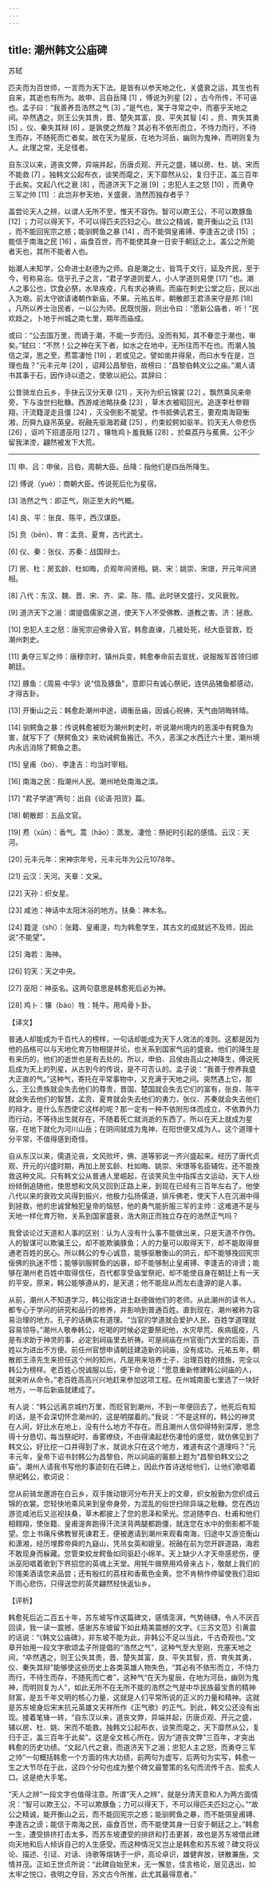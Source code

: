 ```yaml
---
---
---
```

title: 潮州韩文公庙碑
---




苏轼

匹夫而为百世师，一言而为天下法。是皆有以参天地之化，关盛衰之运，其生也有自来，其逝也有所为。故申、吕自岳降 [1] ，傅说为列星 [2] ，古今所传，不可诬也。孟子曰：“我善养吾浩然之气 [3] 。”是气也，寓于寻常之中，而塞乎天地之间。卒然遇之，则王公失其贵，晋、楚失其富，良、平失其智 [4] ，贲、育失其勇 [5] ，仪、秦失其辩 [6] 。是孰使之然哉？其必有不依形而立，不恃力而行，不待生而存，不随死而亡者矣。故在天为星辰，在地为河岳，幽则为鬼神，而明则复为人。此理之常，无足怪者。

自东汉以来，道丧文弊，异端并起，历唐贞观、开元之盛，辅以房、杜、姚、宋而不能救 [7] 。独韩文公起布衣，谈笑而麾之，天下靡然从公，复归于正，盖三百年于此矣。文起八代之衰 [8] ，而道济天下之溺 [9] ；忠犯人主之怒 [10] ，而勇夺三军之帅 [11] ：此岂非参天地，关盛衰，浩然而独存者乎？

盖尝论天人之辨，以谓人无所不至，惟天不容伪。智可以欺王公，不可以欺豚鱼 [12] ；力可以得天下，不可以得匹夫匹妇之心。故公之精诚，能开衡山之云 [13] ，而不能回宪宗之惑；能驯鳄鱼之暴 [14] ，而不能弭皇甫镈、李逢吉之谤 [15] ；能信于南海之民 [16] ，庙食百世，而不能使其身一日安于朝廷之上。盖公之所能者天也，其所不能者人也。

始潮人未知学，公命进士赵德为之师。自是潮之士，皆笃于文行，延及齐民，至于今，号称易治。信乎孔子之言，“君子学道则爱人，小人学道则易使 [17] ”也。潮人之事公也，饮食必祭，水旱疾疫，凡有求必祷焉。而庙在刺史公堂之后，民以出入为艰。前太守欲请诸朝作新庙，不果。元祐五年，朝散郎王君涤来守是邦 [18] 。凡所以养士治民者，一以公为师。民既悦服，则出令曰：“愿新公庙者，听！”民欢趋之，卜地于州城之南七里，期年而庙成。

或曰：“公去国万里，而谪于潮，不能一岁而归。没而有知，其不眷恋于潮也，审矣。”轼曰：“不然！公之神在天下者，如水之在地中，无所往而不在也。而潮人独信之深，思之至，焄蒿凄怆 [19] ，若或见之。譬如凿井得泉，而曰水专在是，岂理也哉？”元丰元年 [20] ，诏拜公昌黎伯，故榜曰：“昌黎伯韩文公之庙。”潮人请书其事于石，因作诗以遗之，使歌以祀公。其辞曰：

公昔骑龙白云乡，手抉云汉分天章 [21] ，天孙为织云锦裳 [22] 。飘然乘风来帝旁，下与浊世扫秕糠。西游咸池略扶桑 [23] ，草木衣被昭回光。追逐李杜参翱翔，汗流籍湜走且僵 [24] ，灭没倒影不能望。作书抵佛讥君王，要观南海窥衡湘，历舜九嶷吊英皇。祝融先驱海若藏 [25] ，约束蛟鳄如驱羊。钧天无人帝悲伤 [26] ，讴吟下招遣巫阳 [27] 。犦牲鸡卜羞我觞 [28] ，於粲荔丹与蕉黄。公不少留我涕滂，翩然被发下大荒。



* * *



[1] 申、吕：申侯，吕伯，周朝大臣。岳降：指他们是四岳所降生。

[2] 傅说（yuè）：商朝大臣。传说死后化为星宿。

[3] 浩然之气：即正气，刚正至大的气概。

[4] 良、平：张良、陈平，西汉谋臣。

[5] 贲（bēn）、育：孟贲、夏育，古代武士。

[6] 仪、秦：张仪、苏秦：战国辩士。

[7] 房、杜：房玄龄、杜如晦，贞观年间贤相。姚、宋：姚崇、宋璟，开元年间贤相。

[8] 八代：东汉、魏、晋、宋、齐、梁、陈、隋。此时骈文盛行，文风衰败。

[9] 道济天下之溺：谓提倡儒家之道，使天下人不受佛教、道教之害。济：拯救。

[10] 忠犯人主之怒：唐宪宗迎佛骨入官，韩愈直谏，几被处死，经大臣营救，贬潮州刺史。

[11] 勇夺三军之帅：唐穆宗时，镇州兵变，韩愈奉命前去宣抚，说服叛军首领归顺朝廷。

[12] 豚鱼：《周易·中孚》说“信及豚鱼”，意即只有诚心祭祀，连供品猪鱼都感动，才得吉卦。

[13] 开衡山之云：韩愈赴潮州中途，谒衡岳庙，因诚心祝祷，天气由阴晦转晴。

[14] 驯鳄鱼之暴：传说韩愈被贬为潮州刺史时，听说潮州境内的恶溪中有鳄鱼为害，就写下了《祭鳄鱼文》来劝诫鳄鱼搬迁。不久，恶溪之水西迁六十里，潮州境内永远消除了鳄鱼之患。

[15] 皇甫（bó）、李逢吉：均当时宰相。

[16] 南海之民：指潮州人民。潮州地处南海之滨。

[17] “君子学道”两句：出自《论语·阳货》篇。

[18] 朝散郎：五品文官。

[19] 焄（xūn）：香气。蒿（hāo）：蒸发。凄怆：祭祀时引起的感情。云汉：天河。

[20] 元丰元年：宋神宗年号，元丰元年为公元1078年。

[21] 云汉：天河。天章：文采。

[22] 天孙：织女星。

[23] 咸池：神话中太阳沐浴的地方。扶桑：神木名。

[24] 籍湜（shí）：张籍、皇甫湜，均为韩愈学生，其古文的成就远不及师，因此说“不能望”。

[25] 海若：海神。

[26] 钧天：天之中央。

[27] 巫阳：神巫名。这两句意思是韩愈死后必为神。

[28] 鸡卜：犦（bào）牲：牦牛。用鸡骨卜卦。

【译文】

普通人却能成为千百代人的榜样，一句话却能成为天下人效法的准则。这都是因为他的品格可以与天地化育万物相提并论，也关系到国家气运的盛衰。他们的降生是有来历的，他们的逝世也是有去处的。所以，申伯、吕侯由高山之神降生，傅说死后成为天上的列星，从古到今的传说，是不可否认的。孟子说：“我善于修养我盛大正直的气。”这种气，寄托在平常事物中，又充满于天地之间。突然遇上它，那么，王公贵族就会失去他们的尊贵，晋国、楚国就会失去它们的富有，张良、陈平就会失去他们的智慧，孟贲、夏育就会失去他们的勇力，张仪、苏秦就会失去他们的辩才。是什么东西使它这样的呢？那一定有一种不依附形体而成立，不依靠外力而行动，不等待出生就存在，不随着死亡就消逝的东西了。所以在天上就成为星宿，在地下就化为河川山岳；在阴间就成为鬼神，在阳世便又成为人。这个道理十分平常，不值得感到奇怪。

自从东汉以来，儒道沦丧，文风败坏，佛、道等邪说一齐兴盛起来。经历了唐代贞观、开元的兴盛时期，再加上房玄龄、杜如晦、姚崇、宋璟等名臣辅佐，还不能挽救这种文风。只有韩文公从普通人里崛起，在谈笑风生中指挥古文运动，天下人纷纷倾倒追随他，使思想和文风又回到正路上来，到现在已经有三百年左右了。他使八代以来的衰败文风得到振兴，他极力弘扬儒道，排斥佛老，使天下人在沉溺中得到拯救，他的忠诚曾触犯皇帝的恼怒，他的勇气能折服三军的主帅：这难道不是与天地一样化育万物，关系到国家盛衰，浩大刚正而独立存在的浩然正气吗？

我曾谈论过天道和人事的区别：认为人没有什么事不能做出来，只是天道不作伪。人的智谋可以欺骗王公，却不能欺骗豚鱼；人的力量可以取得天下，却不能取得普通老百姓的民心。所以韩公的专心诚意，能够驱散衡山的阴云，却不能够挽回宪宗佞佛的执迷不悟；能够驯服鳄鱼的凶暴，却不能够制止皇甫镈、李逢吉的诽谤；能够在潮州老百姓中取得信任，百代都享受庙堂祭祀，却不能使自身在朝廷上有一天的平安。原来，韩公能够遵从的，是天道；他不能屈从而左右逢源的是人事。

从前，潮州人不知道学习，韩公指定进士赵德做他们的老师。从此潮州的读书人，都专心于学问的研究和品行的修养，并影响到普通百姓。直到现在，潮州被称为容易治理的地方。孔子的话确实有道理。“当官的学道就会爱护人民，百姓学道理就容易领导。”潮州人敬奉韩公，吃喝的时候必定要祭祀他，水灾旱荒、疾病瘟疫，凡是有求助于神灵的事，必定到祠庙里去祈祷。可是祠庙在州官衙门大堂的后面，百姓以为进出不方便。前任州官想申请朝廷建造新的祠庙，没有成功。元祐五年，朝散郎王涤先生来担任这个州的知州，凡是用来培养士子，治理百姓的措施，完全以韩公为榜样。老百姓心悦诚服以后，便下命令说：“愿意重新修建韩公祠庙的人，就来听从命令。”老百姓高高兴兴地赶来参加这项工程。在州城南面七里选了一块好地方，一年后新庙就建成了。

有人说：“韩公远离京城约万里，而贬官到潮州，不到一年便回去了，他死后有知的话，是不会深切怀念潮州的，这是明摆着的。”我说：“不是这样的，韩公的神灵在人间，好比水在地上，没有什么地方不存在。而且潮州人信仰得特别深厚，思念得十分恳切，每当祭祀时，香雾缭绕，不由得涌起悲伤凄怆的感觉，就仿佛见到了韩文公，好比挖一口井得到了水，就说水只在这个地方，难道有这个道理吗？”元丰元年，皇帝下诏书封韩公为昌黎伯，所以祠庙的匾额上题为“昌黎伯韩文公之庙”。潮州人请我书写他的事迹刻在石碑上，因此作首诗送给他们，让他们歌唱着祭祀韩公，歌词说：

您从前骑龙邀游在白云乡，双手拨动银河分布开天上的文章，织女殷勤为您织成云锦的衣裳。您轻快地乘风来到皇帝身旁，为混乱的俗世扫除异端之秕糠。您在西边游览咸池后又巡视扶桑，草木都披上了您的恩泽和荣光。您追随李白、杜甫和他们相翱翔，使张籍、皇甫湜奔跑得汗流浃背两腿都跑僵，就连您在水中的倒影都不能望。您上书痛斥佛教冒死谏君王，便被邀请到潮州来观看南海，归途中又游览衡山和潇湘，经历埋葬帝舜的九嶷山，凭吊女英和娥皇。祝融在前为您开辟道路，海若不敢现身而躲藏。您管束蛟龙鳄鱼如同驱赶小绵羊。天上缺少人才天帝感悲伤，便派巫阳唱着歌到下界招您的英魂上天堂。用牦牛做祭用鸡骨来占卜，敬献上我们的珍馐美酒请您来品尝；还有殷红的荔枝和香蕉色金黄。您不肯稍作停留使我们泪如下雨心悲伤，只得送您的英灵翩然轻快返仙乡。

【评析】

韩愈死后近二百五十年，苏东坡写作这篇碑文，感情澎湃，气势磅礴，令人不厌百回读，我一读一震撼，感谢苏东坡留下如此精美震撼的文字。《三苏文范》引黄震的话说：“《韩文公庙碑》，非东坡不能为此，非韩公不足以当此，千古奇观也。”文章开始用一段文字歌颂孟子所提倡的“浩然之气”，这种气至大至刚，充塞天地之间，“卒然遇之，则王公失其贵，晋、楚失其富，良、平失其智，贲、育失其勇，仪、秦失其辩”能够使这些历史上各类英雄人物失色，“其必有不依形而立，不恃力而行，不待生而存，不随死而亡者”，这种气“在天为星辰，在地为河岳，幽则为鬼神，而明则复为人”，如此无所不在无所不能的浩然之气是中华民族最宝贵的精神财富，是五千年文明的核心力量，这就是人们平常所说的正义的力量和精神。这就是苏东坡身后宋末抗元英雄文天祥所作《正气歌》的正气。到此，韩文公还没有出现。接着笔锋一转，“自东汉以来，道丧文弊，异端并起，历唐贞观、开元之盛，辅以房、杜、姚、宋而不能救。独韩文公起布衣，谈笑而麾之，天下靡然从公，复归于正，盖三百年于此矣”。这是全文核心所在。因为“道丧文弊”三百年，才突出韩愈的历史功绩。“文起八代之衰，而道济天下之溺；忠犯人主之怒，而勇夺三军之帅”一句概括韩愈一个方面的伟大功绩，前两句为虚写，后两句为实写，韩愈一生之大节尽在于此，这四个分句也成为整个碑文最警策的名句而流传千古、脍炙人口。这是绝大手笔。

“天人之辨”一段文字也值得注意。所谓“天人之辨”，就是分清天意和人为两方面情况：“智可以欺王公，不可以欺豚鱼；力可以得天下，不可以得匹夫匹妇之心。”“故公之精诚，能开衡山之云，而不能回宪宗之惑；能驯鳄鱼之暴，而不能弭皇甫镈、李逢吉之谤；能信于南海之民，庙食百世，而不能使其身一日安于朝廷之上。”韩愈一生，遭受排挤打击太多，而苏东坡遭受的排挤和打击更甚，故也是苏东坡借此碑向天地和后人倾诉自己的人生感受。而这种情况又岂止是韩愈和苏东坡？碑文将议论、描述、引证、对话、诗歌等熔铸于一炉，高论卓识，雄健奔放，骈散兼施，文情并茂。正如王世贞所说：“此碑自始至末，无一懈怠，佳言格论，层见迭出，如太牢之悦口，夜明之夺目，苏文古今所推，此尤其最得意者。”
